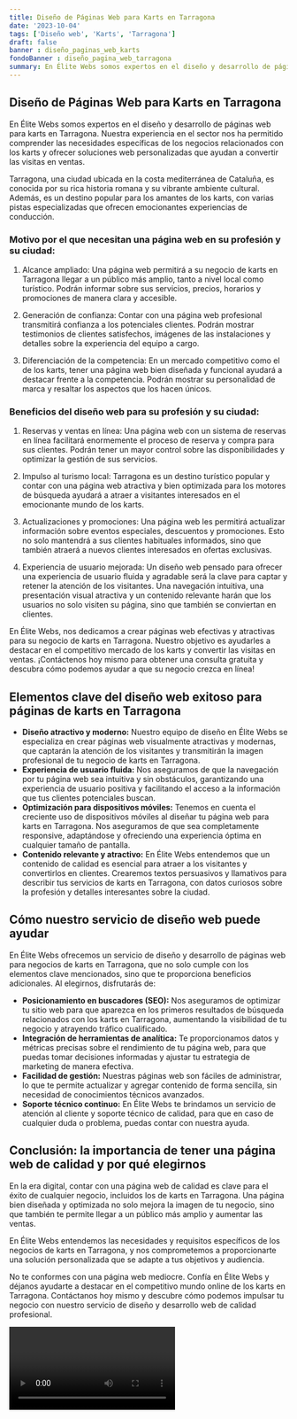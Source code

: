 ```yaml
---
title: Diseño de Páginas Web para Karts en Tarragona
date: '2023-10-04'
tags: ['Diseño web', 'Karts', 'Tarragona']
draft: false
banner : diseño_paginas_web_karts
fondoBanner : diseño_pagina_web_tarragona
summary: En Élite Webs somos expertos en el diseño y desarrollo de páginas web para karts en Tarragona. Nuestra experiencia en el sector nos ha permitido comprender las necesidades específicas de los negocios relacionados con los karts y ofrecer soluciones web personalizadas que ayudan a convertir las visitas en ventas.
---
```


## Diseño de Páginas Web para Karts en Tarragona

En Élite Webs somos expertos en el diseño y desarrollo de páginas web para karts en Tarragona. Nuestra experiencia en el sector nos ha permitido comprender las necesidades específicas de los negocios relacionados con los karts y ofrecer soluciones web personalizadas que ayudan a convertir las visitas en ventas.

Tarragona, una ciudad ubicada en la costa mediterránea de Cataluña, es conocida por su rica historia romana y su vibrante ambiente cultural. Además, es un destino popular para los amantes de los karts, con varias pistas especializadas que ofrecen emocionantes experiencias de conducción.

### Motivo por el que necesitan una página web en su profesión y su ciudad:

1. Alcance ampliado: Una página web permitirá a su negocio de karts en Tarragona llegar a un público más amplio, tanto a nivel local como turístico. Podrán informar sobre sus servicios, precios, horarios y promociones de manera clara y accesible.

2. Generación de confianza: Contar con una página web profesional transmitirá confianza a los potenciales clientes. Podrán mostrar testimonios de clientes satisfechos, imágenes de las instalaciones y detalles sobre la experiencia del equipo a cargo.

3. Diferenciación de la competencia: En un mercado competitivo como el de los karts, tener una página web bien diseñada y funcional ayudará a destacar frente a la competencia. Podrán mostrar su personalidad de marca y resaltar los aspectos que los hacen únicos.

### Beneficios del diseño web para su profesión y su ciudad:

1. Reservas y ventas en línea: Una página web con un sistema de reservas en línea facilitará enormemente el proceso de reserva y compra para sus clientes. Podrán tener un mayor control sobre las disponibilidades y optimizar la gestión de sus servicios.

2. Impulso al turismo local: Tarragona es un destino turístico popular y contar con una página web atractiva y bien optimizada para los motores de búsqueda ayudará a atraer a visitantes interesados en el emocionante mundo de los karts.

3. Actualizaciones y promociones: Una página web les permitirá actualizar información sobre eventos especiales, descuentos y promociones. Esto no solo mantendrá a sus clientes habituales informados, sino que también atraerá a nuevos clientes interesados en ofertas exclusivas.

4. Experiencia de usuario mejorada: Un diseño web pensado para ofrecer una experiencia de usuario fluida y agradable será la clave para captar y retener la atención de los visitantes. Una navegación intuitiva, una presentación visual atractiva y un contenido relevante harán que los usuarios no solo visiten su página, sino que también se conviertan en clientes.

En Élite Webs, nos dedicamos a crear páginas web efectivas y atractivas para su negocio de karts en Tarragona. Nuestro objetivo es ayudarles a destacar en el competitivo mercado de los karts y convertir las visitas en ventas. ¡Contáctenos hoy mismo para obtener una consulta gratuita y descubra cómo podemos ayudar a que su negocio crezca en línea!

<GifSeo />

<Cta />

## Elementos clave del diseño web exitoso para páginas de karts en Tarragona

- **Diseño atractivo y moderno:** Nuestro equipo de diseño en Élite Webs se especializa en crear páginas web visualmente atractivas y modernas, que captarán la atención de los visitantes y transmitirán la imagen profesional de tu negocio de karts en Tarragona.
- **Experiencia de usuario fluida:** Nos aseguramos de que la navegación por tu página web sea intuitiva y sin obstáculos, garantizando una experiencia de usuario positiva y facilitando el acceso a la información que tus clientes potenciales buscan.
- **Optimización para dispositivos móviles:** Tenemos en cuenta el creciente uso de dispositivos móviles al diseñar tu página web para karts en Tarragona. Nos aseguramos de que sea completamente responsive, adaptándose y ofreciendo una experiencia óptima en cualquier tamaño de pantalla.
- **Contenido relevante y atractivo:** En Élite Webs entendemos que un contenido de calidad es esencial para atraer a los visitantes y convertirlos en clientes. Crearemos textos persuasivos y llamativos para describir tus servicios de karts en Tarragona, con datos curiosos sobre la profesión y detalles interesantes sobre la ciudad.

## Cómo nuestro servicio de diseño web puede ayudar

En Élite Webs ofrecemos un servicio de diseño y desarrollo de páginas web para negocios de karts en Tarragona, que no solo cumple con los elementos clave mencionados, sino que te proporciona beneficios adicionales. Al elegirnos, disfrutarás de:

- **Posicionamiento en buscadores (SEO):** Nos aseguramos de optimizar tu sitio web para que aparezca en los primeros resultados de búsqueda relacionados con los karts en Tarragona, aumentando la visibilidad de tu negocio y atrayendo tráfico cualificado.
- **Integración de herramientas de analítica:** Te proporcionamos datos y métricas precisas sobre el rendimiento de tu página web, para que puedas tomar decisiones informadas y ajustar tu estrategia de marketing de manera efectiva.
- **Facilidad de gestión:** Nuestras páginas web son fáciles de administrar, lo que te permite actualizar y agregar contenido de forma sencilla, sin necesidad de conocimientos técnicos avanzados.
- **Soporte técnico continuo:** En Élite Webs te brindamos un servicio de atención al cliente y soporte técnico de calidad, para que en caso de cualquier duda o problema, puedas contar con nuestra ayuda.

## Conclusión: la importancia de tener una página web de calidad y por qué elegirnos

En la era digital, contar con una página web de calidad es clave para el éxito de cualquier negocio, incluidos los de karts en Tarragona. Una página bien diseñada y optimizada no solo mejora la imagen de tu negocio, sino que también te permite llegar a un público más amplio y aumentar las ventas.

En Élite Webs entendemos las necesidades y requisitos específicos de los negocios de karts en Tarragona, y nos comprometemos a proporcionarte una solución personalizada que se adapte a tus objetivos y audiencia.

No te conformes con una página web mediocre. Confía en Élite Webs y déjanos ayudarte a destacar en el competitivo mundo online de los karts en Tarragona. Contáctanos hoy mismo y descubre cómo podemos impulsar tu negocio con nuestro servicio de diseño y desarrollo web de calidad profesional.

<Video />

<CtaBot job='Karts' city='Tarragona'/>

<Gmaps query='Tarragona+españa+maps' />